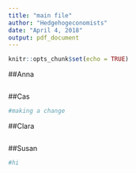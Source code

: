 ```yaml
---
title: "main file"
author: "Hedgehogeconomists"
date: "April 4, 2018"
output: pdf_document
---
```


```r
knitr::opts_chunk$set(echo = TRUE)
```

##Anna
```r

```

##Cas
```r
#making a change
```

##Clara
```r

```

##Susan
```r
#hi
```